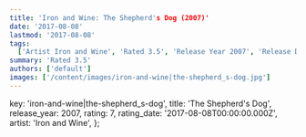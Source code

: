 ```yaml
---
title: 'Iron and Wine: The Shepherd's Dog (2007)'
date: '2017-08-08'
lastmod: '2017-08-08'
tags:
  ['Artist Iron and Wine', 'Rated 3.5', 'Release Year 2007', 'Release Decade 2000']
summary: 'Rated 3.5'
authors: ['default']
images: ['/content/images/iron-and-wine|the-shepherd_s-dog.jpg']
---
```


  key: 'iron-and-wine|the-shepherd_s-dog',
  title: 'The Shepherd's Dog',
  release_year: 2007,
  rating: 7,
  rating_date: '2017-08-08T00:00:00.000Z',
  artist: 'Iron and Wine',
};

<MusicRating data={data} />
